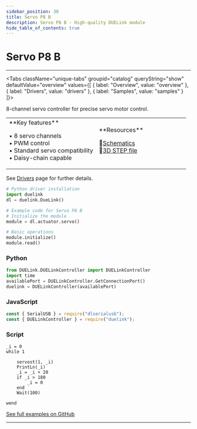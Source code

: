 ```yaml
---
sidebar_position: 30
title: Servo P8 B
description: Servo P8 B - High-quality DUELink module
hide_table_of_contents: true
---
```



# Servo P8 B

<ImageSection 
  product="acservop8-b"
  tagline="8x Servo Motor Controller"
/>

---

<Tabs className="unique-tabs" groupid="catalog" queryString="show" defaultValue="overview"
  values={[
    {
        label: "Overview",
        value: "overview"
    },
    {
        label: "Drivers",
        value: "drivers"
    },
    {
        label: "Samples",
        value: "samples"
    }
]}>

<TabItem value="overview">

8-channel servo controller for precise servo motor control.

<table><td width='50%'>
**Key features**

• 8 servo channels<br/>
• PWM control<br/>
• Standard servo compatibility<br/>
• Daisy-chain capable<br/>

</td><td width='50%'>
**Resources**
 
📄[Schematics](/sch/gdl-acservop8-b.pdf)<br/>
🔩[3D STEP file](/3d/gdl-acservop8-b.step)<br/>
</td></table>

</TabItem>

<TabItem value="drivers">

See [Drivers](/docs/engine/drivers) page for further details.

```python
# Python driver installation
import duelink
dl = duelink.DueLink()

# Example code for Servo P8 B
# Initialize the module
module = dl.actuator.servo()

# Basic operations
module.initialize()
module.read()
```

</TabItem>

<TabItem value="samples">

### Python

```python
from DUELink.DUELinkController import DUELinkController
import time
availablePort = DUELinkController.GetConnectionPort()
duelink = DUELinkController(availablePort)
```

### JavaScript

```javascript
const { SerialUSB } = require("dlserialusb");
const { DUELinkController } = require("duelink");
```

### Script

```basic
_i = 0
while 1

    servost(1, _i)    
    PrintLn(_i)
    _i = _i + 20
    if _i > 180
        _i = 0
    end
    Wait(100)

wend

```

[See full examples on GitHub](https://github.com/ghi-electronics/duelink-website/tree/main/static/code/samples)

</TabItem>

</Tabs>

---

<OrderSection
    product="DUELink Servo P8 B"
    partnumber="GDL-ACSERVOP8-B"
    price="$19.99"
/>
